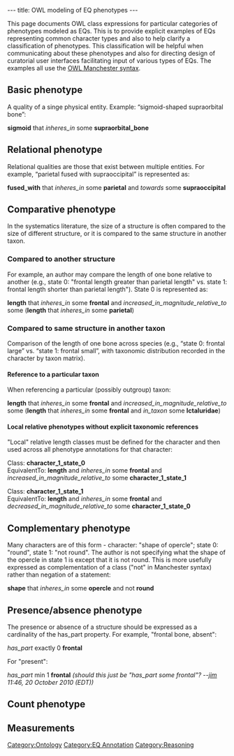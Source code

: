 ---
title: OWL modeling of EQ phenotypes
---

This page documents OWL class expressions for particular categories of phenotypes modeled as EQs. This is to provide explicit examples of EQs representing common character types and also to help clarify a classification of phenotypes. This classification will be helpful when communicating about these phenotypes and also for directing design of curatorial user interfaces facilitating input of various types of EQs.  The examples all use the [http://www.w3.org/TR/owl2-manchester-syntax/ OWL Manchester syntax].

==Basic phenotype==
A quality of a singe physical entity. Example: “sigmoid-shaped supraorbital bone”:

'''sigmoid''' that ''inheres_in'' some '''supraorbital_bone'''

==Relational phenotype==
Relational qualities are those that exist between multiple entities. For example, “parietal fused with supraoccipital” is represented as:

'''fused_with''' that ''inheres_in'' some '''parietal''' and ''towards'' some '''supraoccipital'''

==Comparative phenotype==
In the systematics literature, the size of a structure is often compared to the size of different structure, or it is compared to the same structure in another taxon.

===Compared to another structure===
For example, an author may compare the length of one bone relative to another (e.g., state 0: "frontal length greater than parietal length" vs. state 1: frontal length shorter than parietal length"). State 0 is represented as:

'''length''' that ''inheres_in'' some '''frontal''' and ''increased_in_magnitude_relative_to'' some ('''length''' that ''inheres_in'' some '''parietal''')

===Compared to same structure in another taxon===
Comparison of the length of one bone across species (e.g., “state 0: frontal large” vs. “state 1: frontal small”, with taxonomic distribution recorded in the character by taxon matrix).

====Reference to a particular taxon====
When referencing a particular (possibly outgroup) taxon:

'''length''' that ''inheres_in'' some '''frontal''' and ''increased_in_magnitude_relative_to'' some ('''length''' that ''inheres_in'' some '''frontal''' and ''in_taxon'' some '''Ictaluridae''')

====Local relative phenotypes without explicit taxonomic references====
"Local" relative length classes must be defined for the character and then used across all phenotype annotations for that character:

Class: '''character_1_state_0'''<br>
EquivalentTo: '''length''' and ''inheres_in'' some '''frontal''' and ''increased_in_magnitude_relative_to'' some '''character_1_state_1'''

Class: '''character_1_state_1'''<br>
EquivalentTo: '''length''' and ''inheres_in'' some '''frontal''' and ''decreased_in_magnitude_relative_to'' some '''character_1_state_0'''

==Complementary phenotype==
Many characters are of this form - character: "shape of opercle"; state 0: "round", state 1: "not round".  The author is not specifying what the shape of the opercle in state 1 is except that it is not round.  This is more usefully expressed as complementation of a class ("not" in Manchester syntax) rather than negation of a statement:

'''shape''' that ''inheres_in'' some '''opercle''' and not '''round'''

==Presence/absence phenotype==
The presence or absence of a structure should be expressed as a cardinality of the has_part property.  For example, "frontal bone, absent":

''has_part'' exactly 0 '''frontal'''

For "present":

''has_part'' min 1 '''frontal''' ''(should this just be "has_part some frontal"? --[[User:Jpb15|jim]] 11:46, 20 October 2010 (EDT))''

==Count phenotype==

==Measurements==

[[Category:Ontology]]
[[Category:EQ Annotation]]
[[Category:Reasoning]]